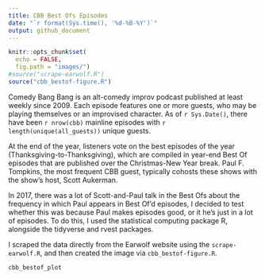 ```yaml
---
title: CBB Best Ofs Episodes
date: "`r format(Sys.time(), '%d-%B-%Y')`"
output: github_document
---
```


```r
knitr::opts_chunk$set(
  echo = FALSE,
  fig.path = "images/")
#source("scrape-earwolf.R")
source("cbb_bestof-figure.R")
```

Comedy Bang Bang is an alt-comedy improv podcast published at least weekly since 2009. Each episode features one or more guests, who may be playing themselves or an improvised character. As of `r Sys.Date()`, there have been `r nrow(cbb)` mainline episodes with `r length(unique(all_guests))` unique guests.

At the end of the year, listeners vote on the best episodes of the year (Thanksgiving-to-Thanksgiving), which are compiled in year-end Best Of episodes that are published over the Christmas-New Year break. Paul F. Tompkins, the most frequent CBB guest, typically cohosts these shows with the show's host, Scott Aukerman.

In 2017, there was a lot of Scott-and-Paul talk in the Best Ofs about the frequency in which Paul appears in Best Of'd episodes, I decided to test whether this was because Paul makes episodes good, or it he's just in a lot of episodes. To do this, I used the statistical computing package R, alongside the tidyverse and rvest packages.

I scraped the data directly from the Earwolf website using the `scrape-earwolf.R`, and then created the image via `cbb_bestof-figure.R`.

```r
cbb_bestof_plot
```